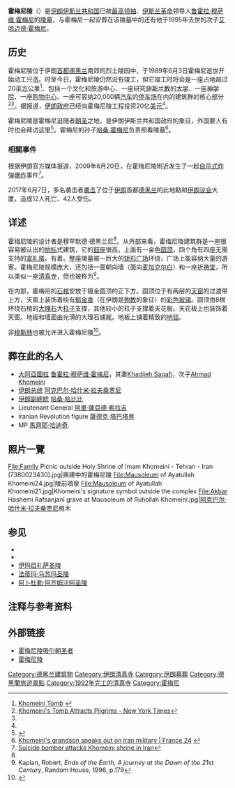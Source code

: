{{noteTA
|1=zh-hans:侯赛因; zh-hant:侯賽因; zh-tw:胡笙;
}}
{{Infobox religious building
|infobox_width= 260px
|image=Khomeini Mausoleum -Téhéran (Iran).jpg
|caption=<small>霍梅尼陵</small>
|building_name= 霍梅尼陵
|location= {{flagicon|Iran}} [[伊朗|伊朗]][[德黑兰|德黑兰]]
|geo= {{coord|35.5492|51.3665|region:IR_type:landmark|display=inline,title}}
|religious_affiliation=[[伊斯兰教|伊斯兰教]][[什叶派|什叶派]][[十二伊玛目派|十二伊玛目派]]
|website=
|architecture=no
|architecture_type= 
|architecture_style=
|year_completed=
|construction_cost=
|capacity=
|specifications=no
|dome_quantity=
|dome_height_outer=
|dome_dia_outer=
|minaret_quantity=
|minaret_height=
}}

'''霍梅尼陵'''（{{lang-fa|'''آرامگاه روح‌الله خمینی'''}}）是[[伊朗伊斯兰共和国|伊朗伊斯兰共和国]]已故[[伊朗最高领袖|最高领袖]]、[[伊斯兰革命|伊斯兰革命]]领导人[[鲁霍拉·穆萨维·霍梅尼|鲁霍拉·穆萨维·霍梅尼]]的[[陵墓|陵墓]]，与霍梅尼一起安葬在该陵墓中的还有他于1995年去世的次子[[艾哈迈德·霍梅尼|艾哈迈德·霍梅尼]]。

== 历史 ==
霍梅尼陵位于伊朗[[首都|首都]][[德黑兰|德黑兰]]南郊的{{link-en|贝赫什特-扎赫拉公墓|Behesht-e-Zahra}}烈士陵园中，于1989年6月3日霍梅尼逝世开始动工兴造。时至今日，霍梅尼陵仍然没有竣工，但它竣工时将会是一座占地超过20[[平方公里|平方公里]]<ref name="Khomeini Tomb">[http://archnet.org/library/sites/one-site.jsp?site_id=43 Khomeini Tomb<!-- Bot generated title -->] {{webarchive|url=https://web.archive.org/web/20090626051538/http://archnet.org/library/sites/one-site.jsp?site_id=43 |date=2009-06-26 }}</ref>、包括一个文化和旅游中心、一座研究[[伊斯兰教|伊斯兰教]]的[[大学|大学]]、一座[[神学院|神学院]]、一座[[购物中心|购物中心]]、一座可容纳20,000辆[[汽车|汽车]]的[[停车场|停车场]]在内的建筑群的核心部分<ref name="query.nytimes.com">[http://query.nytimes.com/gst/fullpage.html?res=9C0CE2D81439F93BA35754C0A966958260 Khomeini's Tomb Attracts Pilgrims - New York Times<!-- Bot generated title -->]</ref><ref name="Khomeini Tomb"/>。据报道，[[伊朗政府|伊朗政府]]已经向霍梅尼陵工程投资20亿[[美元|美元]]<ref name="query.nytimes.com"/>。

霍梅尼陵是霍梅尼追随者[[朝圣|朝圣]]之地，是伊朗伊斯兰共和国政府的象征，外国要人有时也会拜访这里<ref>{{Cite web |url=http://www.farsinet.com/news/jun97.html |title=FarsiNet News - News related to Iran, Iranians and Persians - June 1997<!-- Bot generated title --> |accessdate=2009-08-21 |archive-date=2008-02-10 |archive-url=https://web.archive.org/web/20080210032500/http://www.farsinet.com/news/jun97.html |dead-url=no }}</ref>。霍梅尼的孙子[[哈桑·霍梅尼|哈桑·霍梅尼]]负责照看陵墓<ref>[http://www.france24.com/en/20080210-khomeinis-grandson-speaks-out-iran-military Khomeini's grandson speaks out on Iran military | France 24<!-- Bot generated title -->] {{webarchive|url=https://web.archive.org/web/20090625103447/http://www.france24.com/en/20080210-khomeinis-grandson-speaks-out-iran-military |date=2009-06-25 }}</ref>。

=== 相關事件===
根据伊朗官方媒体报道，2009年6月20日，在霍梅尼陵附近发生了一起[[自杀式袭击|自杀式炸弹爆炸]]事件<ref>[http://www.washingtonpost.com/wp-dyn/content/article/2009/06/20/AR2009062000256.html Suicide bomber attacks Khomeini shrine in Iran]</ref>。

2017年6月7日，多名袭击者[[2017年德黑兰袭击|袭击]]了位于[[伊朗|伊朗]]首都[[德黑兰|德黑兰]]的此地點和[[伊朗议会|伊朗议会]]大厦，造成12人死亡、42人受伤。

== 详述 ==
霍梅尼陵的设计者是穆罕默德·德黑兰尼<ref name="Khomeini Tomb"/>。从外部来看，霍梅尼陵建筑群是一座很容易被认出的[[地标|地标]]式建筑，它的[[鼓座|鼓座]]很高，上面有一金色[[圆顶|圆顶]]，四个角有四座无需支持的[[宣礼塔|宣礼塔]]。有着。整座陵墓被一巨大的[[矩形|矩形]][[广场|广场]]环绕，广场上能容纳大量的游客。霍梅尼陵规模庞大，还包括一面朝向墙（面向[[麦加|麦加]][[克尔白|克尔白]]）和一座[[祈祷堂|祈祷堂]]，所以类似一座[[清真寺|清真寺]]，但也被称为{{le|侯赛因尼亚|Hussainiya}}<ref>Kaplan, Robert, ''Ends of the Earth, A journey at the Dawn of the 21st Century'', Random House, 1996, p.179</ref>。

在内部，霍梅尼的[[石棺|石棺]]安放于镀金圆顶的正下方。圆顶位于有两层的[[天窗|天窗]]的过渡带上方，天窗上装饰着绘有[[郁金香|郁金香]]（在伊朗是[[殉教|殉教]]的象征）的[[彩色玻璃|彩色玻璃]]。圆顶由8根环绕石棺的[[大理石|大理石]]大[[柱子|柱子]]支撑，其他较小的柱子支撑着天花板。天花板上也装饰着天窗。地板和墙面由光滑的大理石铺就。地板上铺着精致的[[地毯|地毯]]。

非[[穆斯林|穆斯林]]也被允许进入霍梅尼陵<ref>{{Cite web |url=http://www.mehr-e-khavar.com/brief.htm# |title=Mehr-e-Khavar Iran In Brief<!-- Bot generated title --> |access-date=2009-08-21 |archive-url=https://web.archive.org/web/20090625124956/http://www.mehr-e-khavar.com/brief.htm# |archive-date=2009-06-25 |dead-url=yes }}</ref>。
== 葬在此的名人 ==
* [[什叶派宗教学者等级#等级|大阿亞圖拉]] [[鲁霍拉·穆萨维·霍梅尼|鲁霍拉·穆萨维·霍梅尼]]，其妻[[Khadijeh_Saqafi|Khadijeh Saqafi]]，次子[[Ahmad_Khomeini|Ahmad Khomeini]]
* [[伊朗总统|伊朗总统]] [[阿克巴尔·哈什米·拉夫桑贾尼|阿克巴尔·哈什米·拉夫桑贾尼]]
* [[伊朗副總統|伊朗副總統]] [[哈桑·哈比比|哈桑·哈比比]]
* Lieutenant General [[阿里·薩亞德·希拉吉|阿里·薩亞德·希拉吉]]
* Iranian Revolution figure [[薩德克·塔巴塔貝|薩德克·塔巴塔貝]]
* MP [[馬齊耶·哈迪奇|馬齊耶·哈迪奇]].

== 照片一覽 ==
<gallery>
File:Family Picnic outside Holy Shrine of Imam Khomeini - Tehran - Iran (7380023430).jpg|興建中的霍梅尼陵
File:Mausoleum of Ayatullah Khomeini24.jpg|陵前噴泉
File:Mausoleum of Ayatullah Khomeini21.jpg|Khomeini's signature symbol outside the complex 
File:Akbar Hashemi Rafsanjani grave at Mausoleum of Ruhollah Khomeini.jpg|[[阿克巴尔·哈什米·拉夫桑贾尼|阿克巴尔·哈什米·拉夫桑贾尼]]棺木
</gallery>

== 参见 ==
{{Commons cat|Category:Mausoleum of Ayatullah Khomeini|霍梅尼陵}}
* {{link-en|贝赫什特-扎赫拉公墓|Behesht-e-Zahra}}
* {{link-en|什叶派圣地|Holiest sites in Shia Islam}}
* [[伊玛目礼萨圣陵|伊玛目礼萨圣陵]]
* [[法蒂玛·马苏玛圣陵|法蒂玛·马苏玛圣陵]]
* [[阿卜杜勒·阿齐姆沙阿圣陵|阿卜杜勒·阿齐姆沙阿圣陵]]

== 注释与参考资料 ==
{{reflist}}

== 外部链接 ==
* [http://query.nytimes.com/gst/fullpage.html?res=9C0CE2D81439F93BA35754C0A966958260 霍梅尼陵吸引朝圣者]
* [https://web.archive.org/web/20090626051538/http://archnet.org/library/sites/one-site.jsp?site_id=43 霍梅尼陵]

[[Category:德黑兰建筑物|Category:德黑兰建筑物]]
[[Category:伊朗清真寺|Category:伊朗清真寺]]
[[Category:伊朗墓葬|Category:伊朗墓葬]]
[[Category:德黑蘭旅遊景點|Category:德黑蘭旅遊景點]]
[[Category:1992年完工的清真寺|Category:1992年完工的清真寺]]
[[Category:霍梅尼|Category:霍梅尼]]